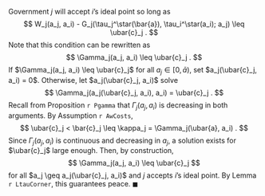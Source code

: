 Government $j$ will accept $i$'s ideal point so long as
$$
W_j(a_j, a_i) - G_j(\tau_j^\star(\bar{a}), \tau_i^\star(a_i); a_j) \leq \ubar{c}_j .
$$
Note that this condition can be rewritten as
$$
\Gamma_j(a_j, a_i) \leq \ubar{c}_j .
$$
If $\Gamma_j(a_j, a_i) \leq \ubar{c}_j$ for all $a_j \in [0, \bar{a})$, set $a_j(\ubar{c}_j, a_i) = 0$. Otherwise, let $a_j(\ubar{c}_j, a_i)$ solve
$$
\Gamma_j(a_j(\ubar{c}_j, a_i), a_i) = \ubar{c}_j .
$$
Recall from Proposition `r Pgamma` that $\Gamma_j(a_j, a_i)$ is decreasing in both arguments. By Assumption `r AwCosts`, 
$$
\ubar{c}_j < \bar{c}_j \leq \kappa_j = \Gamma_j(\ubar{a}, a_i) .
$$
Since $\Gamma_j(a_j, a_i)$ is continuous and decreasing in $a_j$, a solution exists for $\ubar{c}_j$ large enough. Then, by construction, 
$$
\Gamma_j(a_j, a_i) \leq \ubar{c}_j
$$
for all $a_j \geq a_j(\ubar{c}_j, a_i)$ and $j$ accepts $i$'s ideal point. By Lemma `r LtauCorner`, this guarantees peace. $\blacksquare$